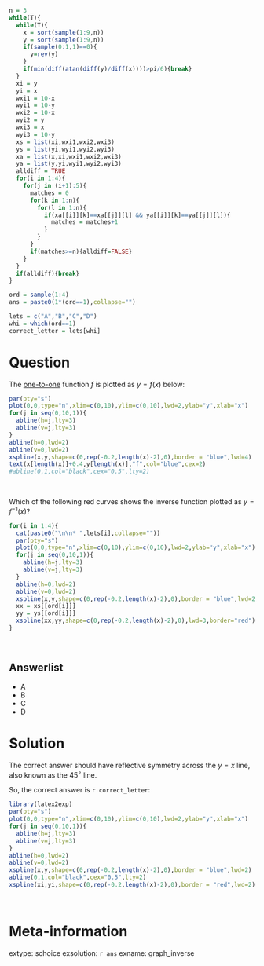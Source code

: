 ```r
n = 3
while(T){
  while(T){
    x = sort(sample(1:9,n))
    y = sort(sample(1:9,n))
    if(sample(0:1,1)==0){
      y=rev(y)
    }
    if(min(diff(atan(diff(y)/diff(x))))>pi/6){break}
  }
  xi = y
  yi = x
  wxi1 = 10-x
  wyi1 = 10-y
  wxi2 = 10-x
  wyi2 = y
  wxi3 = x
  wyi3 = 10-y
  xs = list(xi,wxi1,wxi2,wxi3)
  ys = list(yi,wyi1,wyi2,wyi3)
  xa = list(x,xi,wxi1,wxi2,wxi3)
  ya = list(y,yi,wyi1,wyi2,wyi3)
  alldiff = TRUE
  for(i in 1:4){
    for(j in (i+1):5){
      matches = 0
      for(k in 1:n){
        for(l in 1:n){
          if(xa[[i]][k]==xa[[j]][l] && ya[[i]][k]==ya[[j]][l]){
            matches = matches+1
          }
        }
      }
      if(matches>=n){alldiff=FALSE}
    }
  }
  if(alldiff){break}
}

ord = sample(1:4)
ans = paste0(1*(ord==1),collapse="")

lets = c("A","B","C","D")
whi = which(ord==1)
correct_letter = lets[whi]
```

Question
========

The [one-to-one](https://en.wikipedia.org/wiki/Injective_function){target="_blank"} function $f$ is plotted as $y=f(x)$ below:

```r
par(pty="s")
plot(0,0,type="n",xlim=c(0,10),ylim=c(0,10),lwd=2,ylab="y",xlab="x")
for(j in seq(0,10,1)){
  abline(h=j,lty=3)
  abline(v=j,lty=3)
}
abline(h=0,lwd=2)
abline(v=0,lwd=2)
xspline(x,y,shape=c(0,rep(-0.2,length(x)-2),0),border = "blue",lwd=4)
text(x[length(x)]+0.4,y[length(x)],"f",col="blue",cex=2)
#abline(0,1,col="black",cex="0.5",lty=2)
```
\

Which of the following red curves shows the inverse function plotted as $y=f^{-1}(x)$?

```r
for(i in 1:4){
  cat(paste0("\n\n* ",lets[i],collapse=""))
  par(pty="s")
  plot(0,0,type="n",xlim=c(0,10),ylim=c(0,10),lwd=2,ylab="y",xlab="x")
  for(j in seq(0,10,1)){
    abline(h=j,lty=3)
    abline(v=j,lty=3)
  }
  abline(h=0,lwd=2)
  abline(v=0,lwd=2)
  xspline(x,y,shape=c(0,rep(-0.2,length(x)-2),0),border = "blue",lwd=2,lty=3)
  xx = xs[[ord[i]]]
  yy = ys[[ord[i]]]
  xspline(xx,yy,shape=c(0,rep(-0.2,length(x)-2),0),lwd=3,border="red")
}
```
\



Answerlist
--------
* A
* B
* C
* D




Solution
========

The correct answer should have reflective symmetry across the $y=x$ line, also known as the 45$^\circ$ line.

So, the correct answer is `r correct_letter`:

```r
library(latex2exp)
par(pty="s")
plot(0,0,type="n",xlim=c(0,10),ylim=c(0,10),lwd=2,ylab="y",xlab="x")
for(j in seq(0,10,1)){
  abline(h=j,lty=3)
  abline(v=j,lty=3)
}
abline(h=0,lwd=2)
abline(v=0,lwd=2)
xspline(x,y,shape=c(0,rep(-0.2,length(x)-2),0),border = "blue",lwd=2)
abline(0,1,col="black",cex="0.5",lty=2)
xspline(xi,yi,shape=c(0,rep(-0.2,length(x)-2),0),border = "red",lwd=2)
```
\



Meta-information
============
extype: schoice
exsolution: `r ans`
exname: graph_inverse